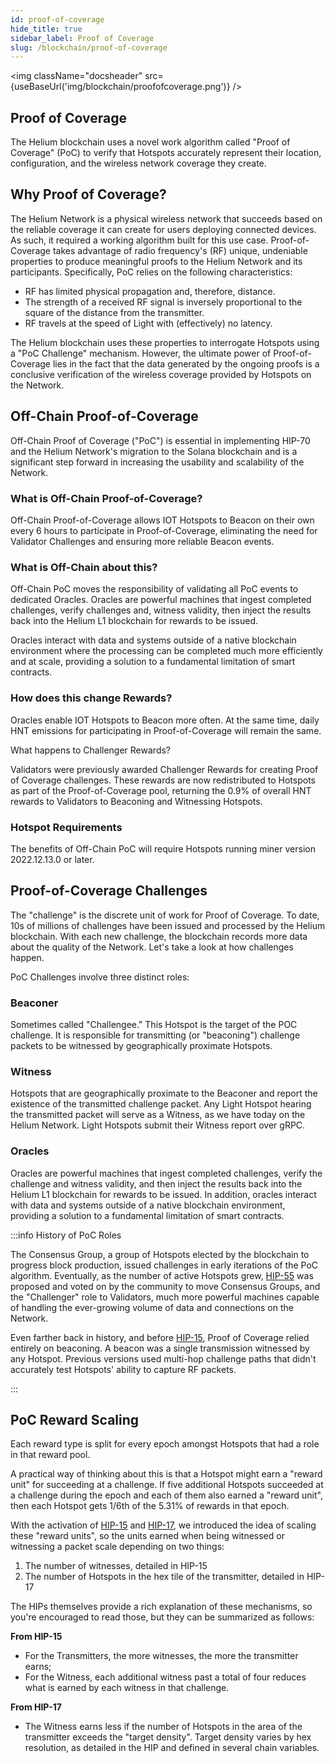 ```yaml
---
id: proof-of-coverage
hide_title: true
sidebar_label: Proof of Coverage
slug: /blockchain/proof-of-coverage
---
```



<img className="docsheader" src={useBaseUrl('img/blockchain/proofofcoverage.png')} />

## Proof of Coverage

The Helium blockchain uses a novel work algorithm called "Proof of Coverage" (PoC) to verify that
Hotspots accurately represent their location, configuration, and the wireless network coverage they
create.

## Why Proof of Coverage?

The Helium Network is a physical wireless network that succeeds based on the reliable coverage it
can create for users deploying connected devices. As such, it required a working algorithm built for
this use case. Proof-of-Coverage takes advantage of radio frequency's (RF) unique, undeniable
properties to produce meaningful proofs to the Helium Network and its participants. Specifically,
PoC relies on the following characteristics:

- RF has limited physical propagation and, therefore, distance.
- The strength of a received RF signal is inversely proportional to the square of the distance from
  the transmitter.
- RF travels at the speed of Light with (effectively) no latency.

The Helium blockchain uses these properties to interrogate Hotspots using a "PoC Challenge"
mechanism. However, the ultimate power of Proof-of-Coverage lies in the fact that the data generated
by the ongoing proofs is a conclusive verification of the wireless coverage provided by Hotspots on
the Network.

## Off-Chain Proof-of-Coverage

Off-Chain Proof of Coverage ("PoC") is essential in implementing HIP-70 and the Helium Network's
migration to the Solana blockchain and is a significant step forward in increasing the usability and
scalability of the Network.

### What is Off-Chain Proof-of-Coverage?

Off-Chain Proof-of-Coverage allows IOT Hotspots to Beacon on their own every 6 hours to participate
in Proof-of-Coverage, eliminating the need for Validator Challenges and ensuring more reliable
Beacon events.

### What is Off-Chain about this?

Off-Chain PoC moves the responsibility of validating all PoC events to dedicated Oracles. Oracles
are powerful machines that ingest completed challenges, verify challenges and, witness validity,
then inject the results back into the Helium L1 blockchain for rewards to be issued.

Oracles interact with data and systems outside of a native blockchain environment where the
processing can be completed much more efficiently and at scale, providing a solution to a
fundamental limitation of smart contracts.

### How does this change Rewards?

Oracles enable IOT Hotspots to Beacon more often. At the same time, daily HNT emissions for
participating in Proof-of-Coverage will remain the same.

What happens to Challenger Rewards?

Validators were previously awarded Challenger Rewards for creating Proof of Coverage challenges.
These rewards are now redistributed to Hotspots as part of the Proof-of-Coverage pool, returning the
0.9% of overall HNT rewards to Validators to Beaconing and Witnessing Hotspots.

### Hotspot Requirements

The benefits of Off-Chain PoC will require Hotspots running miner version 2022.12.13.0 or later.

## Proof-of-Coverage Challenges

The "challenge" is the discrete unit of work for Proof of Coverage. To date, 10s of millions of
challenges have been issued and processed by the Helium blockchain. With each new challenge, the
blockchain records more data about the quality of the Network. Let's take a look at how challenges
happen.

PoC Challenges involve three distinct roles:

### Beaconer

Sometimes called "Challengee." This Hotspot is the target of the POC challenge. It is responsible
for transmitting (or "beaconing") challenge packets to be witnessed by geographically proximate
Hotspots.

### Witness

Hotspots that are geographically proximate to the Beaconer and report the existence of the
transmitted challenge packet. Any Light Hotspot hearing the transmitted packet will serve as a
Witness, as we have today on the Helium Network. Light Hotspots submit their Witness report over
gRPC.

### Oracles

Oracles are powerful machines that ingest completed challenges, verify the challenge and witness
validity, and then inject the results back into the Helium L1 blockchain for rewards to be issued.
In addition, oracles interact with data and systems outside of a native blockchain environment,
providing a solution to a fundamental limitation of smart contracts.

<!--TODO: add information here -->

:::info History of PoC Roles

The Consensus Group, a group of Hotspots elected by the blockchain to progress block production,
issued challenges in early iterations of the PoC algorithm. Eventually, as the number of active
Hotspots grew, [HIP-55](https://github.com/helium/HIP/blob/main/0055-validator-challenges.md) was
proposed and voted on by the community to move Consensus Groups, and the "Challenger" role to
Validators, much more powerful machines capable of handling the ever-growing volume of data and
connections on the Network.

Even farther back in history, and before
[HIP-15](https://github.com/helium/HIP/blob/master/0015-beaconing-rewards.md), Proof of Coverage
relied entirely on beaconing. A beacon was a single transmission witnessed by any Hotspot. Previous
versions used multi-hop challenge paths that didn't accurately test Hotspots' ability to capture RF
packets.

:::

## PoC Reward Scaling

Each reward type is split for every epoch amongst Hotspots that had a role in that reward pool.

A practical way of thinking about this is that a Hotspot might earn a "reward unit" for succeeding
at a challenge. If five additional Hotspots succeeded at a challenge during the epoch and each of
them also earned a "reward unit", then each Hotspot gets 1/6th of the 5.31% of rewards in that
epoch.

With the activation of [HIP-15](https://github.com/helium/HIP/blob/master/0015-beaconing-rewards.md)
and
[HIP-17](https://github.com/helium/HIP/blob/master/0017-hex-density-based-transmit-reward-scaling.md),
we introduced the idea of scaling these "reward units", so the units earned when being witnessed or
witnessing a packet scale depending on two things:

1. The number of witnesses, detailed in HIP-15
2. The number of Hotspots in the hex tile of the transmitter, detailed in HIP-17

The HIPs themselves provide a rich explanation of these mechanisms, so you're encouraged to read
those, but they can be summarized as follows:

**From HIP-15**

- For the Transmitters, the more witnesses, the more the transmitter earns;
- For the Witness, each additional witness past a total of four reduces what is earned by each
  witness in that challenge.

**From HIP-17**

- The Witness earns less if the number of Hotspots in the area of the transmitter exceeds the
  "target density". Target density varies by hex resolution, as detailed in the HIP and defined in
  several chain variables.
